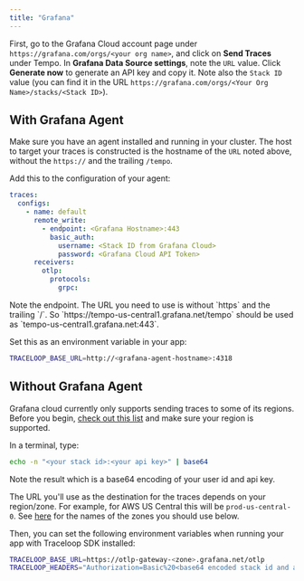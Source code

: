 ```yaml
---
title: "Grafana"
---
```


First, go to the Grafana Cloud account page under `https://grafana.com/orgs/<your org name>`,
and click on **Send Traces** under Tempo. In **Grafana Data Source settings**,
note the `URL` value. Click **Generate now** to generate an API key and copy it.
Note also the `Stack ID` value (you can find it in the URL `https://grafana.com/orgs/<Your Org Name>/stacks/<Stack ID>`).

## With Grafana Agent

Make sure you have an agent installed and running in your cluster.
The host to target your traces is constructed is the hostname of the `URL` noted above, without the `https://` and the trailing `/tempo`.

Add this to the configuration of your agent:

```yaml
traces:
  configs:
    - name: default
      remote_write:
        - endpoint: <Grafana Hostname>:443
          basic_auth:
            username: <Stack ID from Grafana Cloud>
            password: <Grafana Cloud API Token>
      receivers:
        otlp:
          protocols:
            grpc:
```

<Warning>
  Note the endpoint. The URL you need to use is without `https` and the trailing
  `/`. So `https://tempo-us-central1.grafana.net/tempo` should be used as
  `tempo-us-central1.grafana.net:443`.
</Warning>

Set this as an environment variable in your app:

```bash
TRACELOOP_BASE_URL=http://<grafana-agent-hostname>:4318
```

## Without Grafana Agent

Grafana cloud currently only supports sending traces to some of its regions.
Before you begin, [check out this list](https://grafana.com/docs/grafana-cloud/monitor-infrastructure/otlp/send-data-otlp/)
and make sure your region is supported.

In a terminal, type:

```bash
echo -n "<your stack id>:<your api key>" | base64
```

Note the result which is a base64 encoding of your user id and api key.

The URL you'll use as the destination for the traces depends on your region/zone. For example, for AWS US Central this will be `prod-us-central-0`.
See [here](https://grafana.com/docs/grafana-cloud/monitor-infrastructure/otlp/send-data-otlp/#before-you-begin) for the names of the zones you should use below.

Then, you can set the following environment variables when running your app with Traceloop SDK installed:

```bash
TRACELOOP_BASE_URL=https://otlp-gateway-<zone>.grafana.net/otlp
TRACELOOP_HEADERS="Authorization=Basic%20<base64 encoded stack id and api key>"
```
